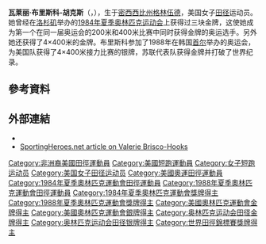 {{Infobox sportsperson
| name                      = 瓦莱丽·布里斯科<br />Valerie Brisco
| image                     = ValerieBriscoHookscrop.jpg
| image_size                = 
| alt                       = 
| caption                   = 
| real_name                 = 
| native_name               = 
| native_name_lang          = 
| romanizedname             = 
| english_name              = 
| birth_name                = 
| nationality               = 
| national_team             = 
| ethnicity                 = 
| hometown                  = 
| citizenship               = 
| birth_date                = {{Birth date and age|year=1960|month=7|day=6}}
| birth_place               = 
| death_date                = 
| death_place               = 
| resting_place             = 
| resting_place_coordinates = 
| monuments                 = 
| residence                 = 
| education                 = 
| alma_mater                = 
| occupation                = 
| years_active              = 1979 -
| agent                     = 
| height                    = 
| weight                    = 
| spouse                    = 
| life_partner              = 
| other_interests           = 
| website                   = 
| module                    = 
| country                   = 
| sport                     = 田徑
| position                  = 
| shoots                    = 
| catches                   = 
| disability                = 
| disability_class          = 
| weight_class              = 
| weight_class_type         = 
| rank                      = 
| event                     = 短跑
| collegeteam               = 
| league                    = 
| league_type               = 
| club                      = 
| team                      = 
| former_partner            = 
| coach                     = 
| retired                   = 
| coaching                  = 
| worlds                    = 
{{ubl
|'''1987年世界田徑錦標賽'''：4×400公尺接力第三名
}}
| regionals                 = 
{{ubl
|'''1979年泛美運動會'''：4×100公尺接力第一名
|'''1987年泛美運動會'''：4×400公尺接力第一名
}}
| nationals                 = 
{{ubl
|'''1983年VanDamme紀念賽'''：100公尺第六名
|'''1983年VanDamme紀念賽'''：200公尺第三名
|'''1984年聖安東尼山學院接力賽'''：200公尺第一名
|'''1984年美國奧林匹克選拔賽'''：400公尺第二名
|'''1984年美國奧林匹克選拔賽'''：200公尺第一名
|'''1984年VanDamme紀念賽'''：200公尺第一名
|'''1984年VanDamme紀念賽'''：400公尺第三名
|'''1984年Golden Gala'''：100公尺第三名
|'''1984年Golden Gala'''：200公尺第一名
|'''1985年ISTAF Berlin'''：400公尺第一名
|'''1986年DN Galan'''：200公尺第一名
|'''1986年DN Galan'''：400公尺第一名
|'''1986年ISTAF Berlin'''：400公尺第一名
|'''1986年VanDamme紀念賽'''：400公尺第二名
|'''1986年Golden Gala'''：200公尺第一名
|'''1986年Golden Gala'''：400公尺第二名
|'''1987年ISTAF Berlin'''：400公尺第一名
|'''1988年美國室內田徑錦標賽'''：400公尺第二名
|'''1988年美國奧林匹克選拔賽'''：400公尺第三名
|'''1988年美國奧林匹克選拔賽'''：200公尺第四名
}}
| olympics                  = 
{{ubl
|'''1984年夏季奧林匹克運動會'''：400公尺第一名
|'''1984年夏季奧林匹克運動會'''：200公尺第一名
|'''1984年夏季奧林匹克運動會'''：4×400公尺接力第一名
|'''1988年夏季奧林匹克運動會'''：400公尺第四名
|'''1988年夏季奧林匹克運動會'''：4×400公尺接力第二名
}}
| paralympics               = 
| commonwealth              = 
| highestranking            = 
| pb                        = 
{{ubl
|'''50公尺'''：6.24秒 （1986年）
|'''100公尺'''：10.99秒（W：+1.3） （1986年）
|'''200公尺'''：21.81秒（W：-0.1） （1984年）
|'''300公尺'''：35.47秒 （1988年）
|'''400公尺'''：48.83秒 （1984年）
}}
| medaltemplates            = 
{{MedalCountry|{{USA}}}}
{{MedalSport|女子田徑}}
{{MedalCompetition|泛美運動會}}
{{MedalGold|1979年美國波多黎各聖胡安|4×100公尺接力}}
{{MedalGold|1987年美國印第安那州|4×400公尺接力}}
{{MedalCompetition|VanDamme紀念賽}}
{{MedalBronze|1983年比利時布魯塞爾|200公尺}}
{{MedalGold|1984年比利時布魯塞爾|200公尺}}
{{MedalBronze|1984年比利時布魯塞爾|400公尺}}
{{MedalSilver|1986年比利時布魯塞爾|400公尺}}
{{MedalCompetition|夏季奧林匹克運動會}}
{{MedalGold|1984年美國加利福尼亞州洛杉磯|400公尺}}
{{MedalGold|1984年美國加利福尼亞州洛杉磯|200公尺}}
{{MedalGold|1984年美國加利福尼亞州洛杉磯|4×400公尺接力}}
{{MedalSilver|1988年韓國漢城|4×400公尺接力}}
{{MedalCompetition|Golden Gala}}
{{MedalBronze|1984年義大利羅馬|100公尺}}
{{MedalGold|1984年義大利羅馬|200公尺}}
{{MedalGold|1986年義大利羅馬|200公尺}}
{{MedalSilver|1986年義大利羅馬|400公尺}}
{{MedalCompetition|ISTAF Berlin}}
{{MedalGold|1985年德國柏林|400公尺}}
{{MedalGold|1986年德國柏林|400公尺}}
{{MedalGold|1987年德國柏林|400公尺}}
{{MedalCompetition|DN Galan}}
{{MedalGold|1986年瑞典斯德哥爾摩|200公尺}}
{{MedalGold|1986年瑞典斯德哥爾摩|400公尺}}
{{MedalCompetition|世界田徑錦標賽}}
{{MedalBronze|1987年義大利羅馬|4×400公尺接力}}
| show-medals               = 
| updated                   = 2016年12月24日
}}
'''瓦莱丽·布里斯科-胡克斯'''（{{lang-en|'''Valerie Brisco-Hooks'''}}，{{bd|1960年|7月6日||}}），生于[[密西西比州|密西西比州]][[格林伍德_(密西西比州)|格林伍德]]，美国女子[[田径|田径]]运动员。她曾经在[[洛杉矶|洛杉矶]]举办的[[1984年夏季奥林匹克运动会|1984年夏季奥林匹克运动会]]上获得过三块金牌，这使她成为第一个在同一届奥运会的200米和400米比赛中同时获得金牌的奥运选手。另外她还获得了4×400米的金牌。布里斯科参加了1988年在韩国[[首尔|首尔]]举办的奥运会，为美国队获得了4×400米接力比赛的银牌，苏联代表队获得金牌并打破了世界纪录。

== 參考資料 ==
{{Reflist}}

== 外部連結 ==
* {{IAAF name|60225}}
* [http://www.sporting-heroes.net/athletics-heroes/displayhero.asp?HeroID=1448 SportingHeroes.net article on Valerie Brisco-Hooks] {{Wayback|url=http://www.sporting-heroes.net/athletics-heroes/displayhero.asp?HeroID=1448 |date=20071015190034 }}

{{奥林匹克运动会田径比赛女子200米冠军}}
{{奥林匹克运动会田径比赛女子400米冠军}}
{{奥林匹克运动会田径比赛女子4×400米接力冠军}}
{{泛美运动会田径比赛女子4×100米接力冠军}}
{{泛美运动会田径比赛女子4×400米接力冠军}}

{{Authority control}}
{{DEFAULTSORT:Brisco-Hooks, Valerie}}
[[Category:非洲裔美國田徑運動員|Category:非洲裔美國田徑運動員]]
[[Category:美國短跑運動員|Category:美國短跑運動員]]
[[Category:女子短跑运动员|Category:女子短跑运动员]]
[[Category:美国女子田径运动员|Category:美国女子田径运动员]]
[[Category:美國奧運田徑運動員|Category:美國奧運田徑運動員]]
[[Category:1984年夏季奧林匹克運動會田徑運動員|Category:1984年夏季奧林匹克運動會田徑運動員]]
[[Category:1988年夏季奧林匹克運動會田徑運動員|Category:1988年夏季奧林匹克運動會田徑運動員]]
[[Category:1984年夏季奧林匹克運動會獎牌得主|Category:1984年夏季奧林匹克運動會獎牌得主]]
[[Category:1988年夏季奧林匹克運動會獎牌得主|Category:1988年夏季奧林匹克運動會獎牌得主]]
[[Category:美國奧林匹克運動會金牌得主|Category:美國奧林匹克運動會金牌得主]]
[[Category:美國奧林匹克運動會銀牌得主|Category:美國奧林匹克運動會銀牌得主]]
[[Category:奥林匹克运动会田径金牌得主|Category:奥林匹克运动会田径金牌得主]]
[[Category:奥林匹克运动会田径银牌得主|Category:奥林匹克运动会田径银牌得主]]
[[Category:世界田徑錦標賽獎牌得主|Category:世界田徑錦標賽獎牌得主]]